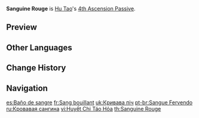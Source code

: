 {{Talent Infobox
|image         = Talent Sanguine Rouge.png
|character     = Hu Tao
|type          = 4th Ascension Passive
|info          = When Hu Tao's HP is equal to or less than 50%, her {{Color|Pyro|Pyro DMG Bonus}} is increased by 33%.
|utility1      = Pyro DMG Bonus
}}
'''Sanguine Rouge''' is [[Hu Tao]]'s [[4th Ascension Passive]].

==Preview==
{{Preview
|file    = Sanguine Rouge Preview
}}

==Other Languages==
{{Other Languages
|en      = Sanguine Rouge
|zhs     = 血之灶火
|zhs_rm  = Xuè zhī Zàohuo
|zht     = 血之灶火
|zht_rm  = Xiě zhī Zàohuo
|zh_tl   = Stove of Blood
|ja      = 血のかまど
|ja_rm   = Chi no Kamado
|ja_tl   = Hearth of Blood
|ko      = 핏빛 분장
|ko_rm   = Pitbit Bunjang
|ko_tl   = Blood-red Dress up
|es      = Baño de sangre
|es_tl   = Blood Bath
|fr      = Sang bouillant
|fr_tl   = Boiling Blood
|ru      = Кровавая сангина
|ru_tl   = Bloody Sanguine
|th      = Sanguine Rouge
|vi      = Huyết Chi Táo Hỏa
|vi_tl   = 
|de      = Feuerrote Wangen
|de_tl   = Fire-Red Cheeks
|id      = Sanguine Rouge
|pt      = Sangue Fervendo
|pt_tl   = 
|tr      = Kanlı Canlı
|tr_tl   = 
|it      = Rosso sangue
|it_tl   = Blood Red
}}

==Change History==
{{Change History|1.3}}

==Navigation==
{{Talent Navbox|Hu Tao}}

[[es:Baño de sangre]]
[[fr:Sang bouillant]]
[[uk:Кривава піч]]
[[pt-br:Sangue Fervendo]]
[[ru:Кровавая сангина]]
[[vi:Huyết Chi Táo Hỏa]]
[[th:Sanguine Rouge]]